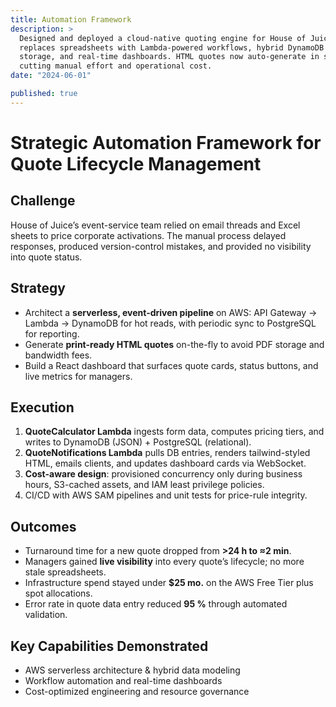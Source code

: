 ```yaml
---
title: Automation Framework
description: >
  Designed and deployed a cloud-native quoting engine for House of Juice that
  replaces spreadsheets with Lambda-powered workflows, hybrid DynamoDB + PostgreSQL
  storage, and real-time dashboards. HTML quotes now auto-generate in seconds,
  cutting manual effort and operational cost.
date: "2024-06-01"

published: true
---
```


# Strategic Automation Framework for Quote Lifecycle Management

## Challenge  
House of Juice’s event-service team relied on email threads and Excel sheets to
price corporate activations. The manual process delayed responses, produced
version-control mistakes, and provided no visibility into quote status.

## Strategy  
* Architect a **serverless, event-driven pipeline** on AWS: API Gateway →
  Lambda → DynamoDB for hot reads, with periodic sync to PostgreSQL for
  reporting.  
* Generate **print-ready HTML quotes** on-the-fly to avoid PDF storage and
  bandwidth fees.  
* Build a React dashboard that surfaces quote cards, status buttons, and live
  metrics for managers.

## Execution  
1. **QuoteCalculator Lambda** ingests form data, computes pricing tiers, and
   writes to DynamoDB (JSON) + PostgreSQL (relational).  
2. **QuoteNotifications Lambda** pulls DB entries, renders tailwind-styled HTML,
   emails clients, and updates dashboard cards via WebSocket.  
3. **Cost-aware design**: provisioned concurrency only during business hours,
   S3-cached assets, and IAM least privilege policies.  
4. CI/CD with AWS SAM pipelines and unit tests for price-rule integrity.

## Outcomes  
* Turnaround time for a new quote dropped from **>24 h to ≈2 min**.  
* Managers gained **live visibility** into every quote’s lifecycle; no more
  stale spreadsheets.  
* Infrastructure spend stayed under **$25 mo.** on the AWS Free Tier plus spot
  allocations.  
* Error rate in quote data entry reduced **95 %** through automated validation.

## Key Capabilities Demonstrated  
* AWS serverless architecture & hybrid data modeling  
* Workflow automation and real-time dashboards  
* Cost-optimized engineering and resource governance
